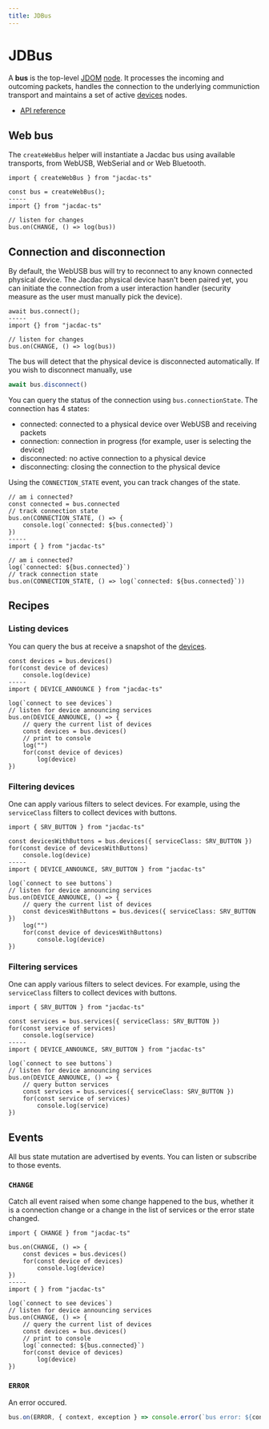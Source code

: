 ```yaml
---
title: JDBus
---
```


# JDBus

A **bus** is the top-level [JDOM](/clients/javascript/jdom/) [node](/clients/javascript/jdom/node/).
It processes the incoming and outcoming packets,
handles the connection to the underlying communiction transport
and maintains a set of active [devices](/clients/javascript/jdom/device/) nodes.

-   [API reference](https://microsoft.github.io/jacdac-ts/classes/JDBus.html)

## Web bus

The `createWebBus` helper will instantiate a Jacdac bus using available transports, from WebUSB, WebSerial and or Web Bluetooth.

```vanilla
import { createWebBus } from "jacdac-ts"

const bus = createWebBus();
-----
import {} from "jacdac-ts"

// listen for changes
bus.on(CHANGE, () => log(bus))
```

## Connection and disconnection

By default, the WebUSB bus will try to reconnect
to any known connected physical device. The Jacdac physical device hasn't been paired yet,
you can initiate the connection from a user interaction handler (security measure as the user must manually pick the device).

```vanilla
await bus.connect();
-----
import {} from "jacdac-ts"

// listen for changes
bus.on(CHANGE, () => log(bus))
```

The bus will detect that the physical device is disconnected automatically. If you wish to disconnect manually, use

```javascript
await bus.disconnect()
```

You can query the status of the connection using `bus.connectionState`. The connection has 4 states:

-   connected: connected to a physical device over WebUSB and receiving packets
-   connection: connection in progress (for example, user is selecting the device)
-   disconnected: no active connection to a physical device
-   disconnecting: closing the connection to the physical device

Using the `CONNECTION_STATE` event, you can track changes of the state.

```vanilla
// am i connected?
const connected = bus.connected
// track connection state
bus.on(CONNECTION_STATE, () => {
    console.log(`connected: ${bus.connected}`)
})
-----
import { } from "jacdac-ts"

// am i connected?
log(`connected: ${bus.connected}`)
// track connection state
bus.on(CONNECTION_STATE, () => log(`connected: ${bus.connected}`))
```

## Recipes

### Listing devices

You can query the bus at receive a snapshot of the [devices](/clients/javascript/jdom/device/).

```vanilla
const devices = bus.devices()
for(const device of devices)
    console.log(device)
-----
import { DEVICE_ANNOUNCE } from "jacdac-ts"

log(`connect to see devices`)
// listen for device announcing services
bus.on(DEVICE_ANNOUNCE, () => {
    // query the current list of devices
    const devices = bus.devices()
    // print to console
    log("")
    for(const device of devices)
        log(device)
})
```

### Filtering devices

One can apply various filters to select devices. For example, using the `serviceClass` filters
to collect devices with buttons.

```vanilla
import { SRV_BUTTON } from "jacdac-ts"

const devicesWithButtons = bus.devices({ serviceClass: SRV_BUTTON })
for(const device of devicesWithButtons)
    console.log(device)
-----
import { DEVICE_ANNOUNCE, SRV_BUTTON } from "jacdac-ts"

log(`connect to see buttons`)
// listen for device announcing services
bus.on(DEVICE_ANNOUNCE, () => {
    // query the current list of devices
    const devicesWithButtons = bus.devices({ serviceClass: SRV_BUTTON })
    log("")
    for(const device of devicesWithButtons)
        console.log(device)
})
```

### Filtering services

One can apply various filters to select devices. For example, using the `serviceClass` filters
to collect devices with buttons.

```vanilla
import { SRV_BUTTON } from "jacdac-ts"

const services = bus.services({ serviceClass: SRV_BUTTON })
for(const service of services)
    console.log(service)
-----
import { DEVICE_ANNOUNCE, SRV_BUTTON } from "jacdac-ts"

log(`connect to see buttons`)
// listen for device announcing services
bus.on(DEVICE_ANNOUNCE, () => {
    // query button services
    const services = bus.services({ serviceClass: SRV_BUTTON })
    for(const service of services)
        console.log(service)
})
```

## Events

All bus state mutation are advertised by events. You can listen or subscribe to those events.

### `CHANGE`

Catch all event raised when some change happened to the bus, whether it is a connection change or a change in the list of services
or the error state changed.

```vanilla
import { CHANGE } from "jacdac-ts"

bus.on(CHANGE, () => {
    const devices = bus.devices()
    for(const device of devices)
        console.log(device)
})
-----
import { } from "jacdac-ts"

log(`connect to see devices`)
// listen for device announcing services
bus.on(CHANGE, () => {
    // query the current list of devices
    const devices = bus.devices()
    // print to console
    log(`connected: ${bus.connected}`)
    for(const device of devices)
        log(device)
})
```

### `ERROR`

An error occured.

```javascript
bus.on(ERROR, { context, exception } => console.error(`bus error: ${context}`, exception))
```
